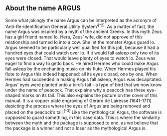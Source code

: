 ## About the name ARGUS

Some what jokingly the name Argus can be interpreted as the acronym of 'Anti-Re-identification General Utility System'^[^2]^. As a matter of fact, the name Argus was inspired by a myth of the ancient Greeks. In this myth Zeus has a girl friend named Io. Hera, Zeus' wife, did not approve of this relationship and turned Io into a cow. She let the monster Argus guard Io. Argus seemed to be particularly well qualified for this job, because it had a hundred eyes that could watch over Io. If it would fall asleep only two of its eyes were closed. That would leave plenty of eyes to watch Io. Zeus was eager to find a way to getIo back. He hired Hermes who could make Argus fall asleep by the enchanting music on his flute. When Hermes played his flute to Argus this indeed happened: all its eyes closed, one by one. When Hermes had succeeded in making Argus fall asleep, Argus was decapitated. Argus' eyes were planted onto a bird's tail - a type of bird that we now know under the name of peacock. That explains why a peacock has these eye-shaped marks on its tail. This also explains the picture on the cover of this manual. It is a copper plate engraving of Gerard de Lairesse (1641-1711) depicting the process where the eyes of Argus are being removed and placed on the peacock's tail.^[^3]^
Like the mythological Argus, the software is supposed to guard something, in this case data. This is where the similarity between the myth and the package is supposed to end, as we believe that the package is a winner and not a loser as the mythological Argus is.

